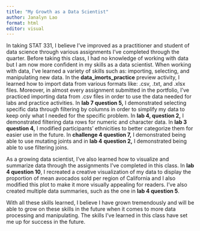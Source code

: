 ```yaml
---
title: "My Growth as a Data Scientist"
author: Janalyn Lao
format: html
editor: visual
---
```


In taking STAT 331, I believe I've improved as a practitioner and student of data science through various assignments I've completed through the quarter. Before taking this class, I had no knowledge of working with data but I am now more confident in my skills as a data scientist. When working with data, I've learned a variety of skills such as: importing, selecting, and manipulating new data. In the **data_imorts_practice** preview activity, I learned how to import data from various formats like: .csv, .txt, and .xlsx files. Moreover, in almost every assignment submitted in the portfolio, I've practiced importing data from .csv files in order to use the data needed for labs and practice activities. In **lab 7 question 5,** I demonstrated selecting specific data through filtering by columns in order to simplify my data to keep only what I needed for the specific problem. In **lab 4, question 2,** I demonstrated filtering data rows for numeric and character data. In **lab 3 question 4,** I modified participants' ethnicities to better categorize them for easier use in the future. In **challenge 4 question 7,** I demonstrated being able to use mutating joints and in **lab 4** **question 2,** I demonstrated being able to use filtering joins.

As a growing data scientist, I've also learned how to visualize and summarize data through the assignments I've completed in this class. In **lab 4 question 10**, I recreated a creative visualization of my data to display the proportion of mean avocados sold per region of California and I also modified this plot to make it more visually appealing for readers. I've also created multiple data summaries, such as the one in **lab 4 question 5**.

With all these skills learned, I believe I have grown tremendously and will be able to grow on these skills in the future when it comes to more data processing and manipulating. The skills I've learned in this class have set me up for success in the future.
